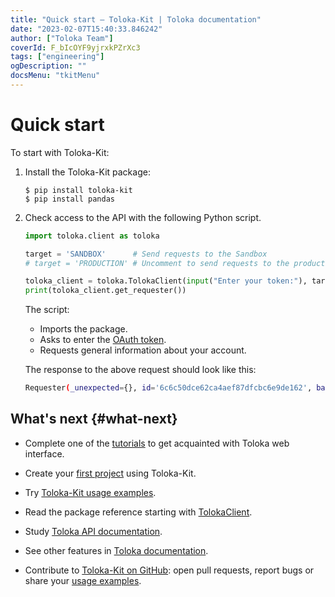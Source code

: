 ```yaml
---
title: "Quick start — Toloka-Kit | Toloka documentation"
date: "2023-02-07T15:40:33.846242"
author: ["Toloka Team"]
coverId: F_bIcOYF9yjrxkPZrXc3
tags: ["engineering"]
ogDescription: ""
docsMenu: "tkitMenu"
---
```


# Quick start

To start with Toloka-Kit:

1. Install the Toloka-Kit package:

    ```shell
    $ pip install toloka-kit
    $ pip install pandas
    ```

1. Check access to the API with the following Python script.

    ```python
    import toloka.client as toloka

    target = 'SANDBOX'      # Send requests to the Sandbox
    # target = 'PRODUCTION' # Uncomment to send requests to the production version

    toloka_client = toloka.TolokaClient(input("Enter your token:"), target)
    print(toloka_client.get_requester())
    ```

    The script:

    - Imports the package.
    - Asks to enter the [OAuth token](/docs-new/toloka-kit/registration#oauth-token).
    - Requests general information about your account.

    The response to the above request should look like this:

    ```bash
    Requester(_unexpected={}, id='6c6c50dce62ca4aef87dfcbc6e9de162', balance=Decimal('1.0000'), public_name={'EN': 'John Smith'}, company=None)
    ```

## What's next {#what-next}

- Complete one of the [tutorials](https://toloka.ai/en/docs/guide/tutorials/usecases) to get acquainted with Toloka web interface.

- Create your [first project](/docs-new/toloka-kit/recipes/learn-basics) using Toloka-Kit.

- Try [Toloka-Kit usage examples](/docs-new/toloka-kit/recipes/use-cases).

- Read the package reference starting with [TolokaClient](/docs-new/toloka-kit/reference/toloka.client.TolokaClient).

- Study [Toloka API documentation](/docs-new/api/).

- See other features in [Toloka documentation](https://toloka.ai/en/docs/guide/concepts/overview).

- Contribute to [Toloka-Kit on GitHub](https://github.com/Toloka/toloka-kit): open pull requests, report bugs or share your [usage examples](https://github.com/Toloka/toloka-kit/tree/main/examples#need-more-examples).
